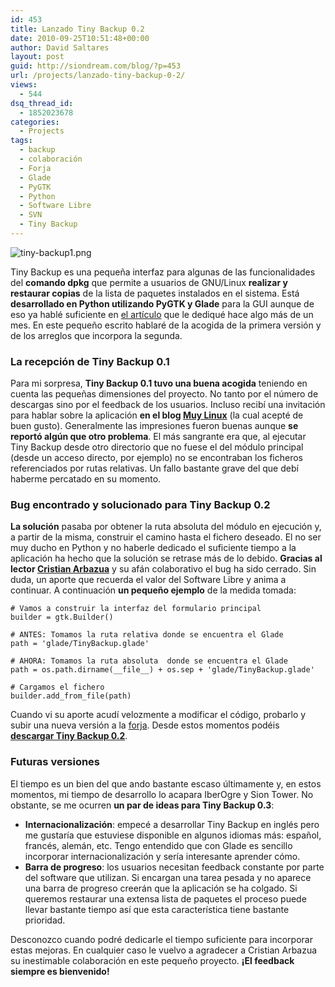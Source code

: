 ```yaml
---
id: 453
title: Lanzado Tiny Backup 0.2
date: 2010-09-25T10:51:48+00:00
author: David Saltares
layout: post
guid: http://siondream.com/blog/?p=453
url: /projects/lanzado-tiny-backup-0-2/
views:
  - 544
dsq_thread_id:
  - 1852023678
categories:
  - Projects
tags:
  - backup
  - colaboración
  - Forja
  - Glade
  - PyGTK
  - Python
  - Software Libre
  - SVN
  - Tiny Backup
---
```


![tiny-backup1.png](/img/wp/tiny-backup1.webp)

Tiny Backup es una pequeña interfaz para algunas de las funcionalidades del **comando dpkg** que permite a usuarios de GNU/Linux **realizar y restaurar copias** de la lista de paquetes instalados en el sistema. Está **desarrollado en Python utilizando PyGTK y Glade** para la GUI aunque de eso ya hablé suficiente en [el artículo](/desarrollo-informatica/tiny-backup-pygtk-y-glade/) que le dediqué hace algo más de un mes. En este pequeño escrito hablaré de la acogida de la primera versión y de los arreglos que incorpora la segunda.

### La recepción de Tiny Backup 0.1

Para mi sorpresa, **Tiny Backup 0.1 tuvo una buena acogida** teniendo en cuenta las pequeñas dimensiones del proyecto. No tanto por el número de descargas sino por el feedback de los usuarios. Incluso recibí una invitación para hablar sobre la aplicación **en el blog [Muy Linux](http://www.muylinux.com/2010/09/02/tiny-backup-tu-tambien-puedes-hacerlo)** (la cual acepté de buen gusto). Generalmente las impresiones fueron buenas aunque **se reportó algún que otro problema**. El más sangrante era que, al ejecutar Tiny Backup desde otro directorio que no fuese el del módulo principal (desde un acceso directo, por ejemplo) no se encontraban los ficheros referenciados por rutas relativas. Un fallo bastante grave del que debí haberme percatado en su momento.

### Bug encontrado y solucionado para Tiny Backup 0.2

**La solución** pasaba por obtener la ruta absoluta del módulo en ejecución y, a partir de la misma, construir el camino hasta el fichero deseado. El no ser muy ducho en Python y no haberle dedicado el suficiente tiempo a la aplicación ha hecho que la solución se retrase más de lo debido. **Gracias al lector [Cristian Arbazua](/desarrollo-informatica/tiny-backup-pygtk-y-glade/#comment-227)** y su afán colaborativo el bug ha sido cerrado. Sin duda, un aporte que recuerda el valor del Software Libre y anima a continuar. A continuación **un pequeño ejemplo** de la medida tomada:

```
# Vamos a construir la interfaz del formulario principal
builder = gtk.Builder()

# ANTES: Tomamos la ruta relativa donde se encuentra el Glade
path = 'glade/TinyBackup.glade'

# AHORA: Tomamos la ruta absoluta  donde se encuentra el Glade
path = os.path.dirname(__file__) + os.sep + 'glade/TinyBackup.glade'

# Cargamos el fichero
builder.add_from_file(path)
```

Cuando vi su aporte acudí velozmente a modificar el código, probarlo y subir una nueva versión a la [forja](http://code.google.com/p/python-tiny-backup/). Desde estos momentos podéis **[descargar Tiny Backup 0.2](http://python-tiny-backup.googlecode.com/files/tinybackup-0.2.tar.gz)**.

### Futuras versiones

El tiempo es un bien del que ando bastante escaso últimamente y, en estos momentos, mi tiempo de desarrollo lo acapara IberOgre y Sion Tower. No obstante, se me ocurren **un par de ideas para Tiny Backup 0.3**:

- **Internacionalización**: empecé a desarrollar Tiny Backup en inglés pero me gustaría que estuviese disponible en algunos idiomas más: español, francés, alemán, etc. Tengo entendido que con Glade es sencillo incorporar internacionalización y sería interesante aprender cómo.
- **Barra de progreso**: los usuarios necesitan feedback constante por parte del software que utilizan. Si encargan una tarea pesada y no aparece una barra de progreso creerán que la aplicación se ha colgado. Si queremos restaurar una extensa lista de paquetes el proceso puede llevar bastante tiempo así que esta característica tiene bastante prioridad.

Desconozco cuando podré dedicarle el tiempo suficiente para incorporar estas mejoras. En cualquier caso le vuelvo a agradecer a Cristian Arbazua su inestimable colaboración en este pequeño proyecto. **¡El feedback siempre es bienvenido!**
